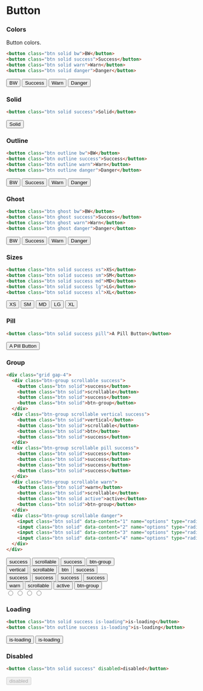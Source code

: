 # Button

### Colors

Button colors.

```html
<button class="btn solid bw">BW</button>
<button class="btn solid success">Success</button>
<button class="btn solid warn">Warn</button>
<button class="btn solid danger">Danger</button>
```

<div className="flex flex-wrap gap-2">
  <button className="btn solid bw">BW</button>
  <button className="btn solid success">Success</button>
  <button className="btn solid warn">Warn</button>
  <button className="btn solid danger">Danger</button>
</div>

### Solid

```html
<button class="btn solid success">Solid</button>
```

<button className="btn solid success">Solid</button>

### Outline

```html
<button class="btn outline bw">BW</button>
<button class="btn outline success">Success</button>
<button class="btn outline warn">Warn</button>
<button class="btn outline danger">Danger</button>
```

<div className="flex flex-wrap gap-2">
  <button className="btn outline bw">BW</button>
  <button className="btn outline success">Success</button>
  <button className="btn outline warn">Warn</button>
  <button className="btn outline danger">Danger</button>
</div>

### Ghost

```html
<button class="btn ghost bw">BW</button>
<button class="btn ghost success">Success</button>
<button class="btn ghost warn">Warn</button>
<button class="btn ghost danger">Danger</button>
```

<div className="flex flex-wrap gap-2">
  <button className="btn ghost bw">BW</button>
  <button className="btn ghost success">Success</button>
  <button className="btn ghost warn">Warn</button>
  <button className="btn ghost danger">Danger</button>
</div>

### Sizes

```html
<button class="btn solid success xs">XS</button>
<button class="btn solid success sm">SM</button>
<button class="btn solid success md">MD</button>
<button class="btn solid success lg">LG</button>
<button class="btn solid success xl">XL</button>
```

<div className="flex gap-2 flex-wrap">
  <button className="btn solid success xs">XS</button>
  <button className="btn solid success sm">SM</button>
  <button className="btn solid success md">MD</button>
  <button className="btn solid success lg">LG</button>
  <button className="btn solid success xl">XL</button>
</div>

### Pill

```html
<button class="btn solid success pill">A Pill Button</button>
```

<button className="btn solid success pill">A Pill Button</button>

### Group

```html
<div class="grid gap-4">
  <div class="btn-group scrollable success">
    <button class="btn solid">success</button>
    <button class="btn solid">scrollable</button>
    <button class="btn solid">success</button>
    <button class="btn solid">btn-group</button>
  </div>
  <div class="btn-group scrollable vertical success">
    <button class="btn solid">vertical</button>
    <button class="btn solid">scrollable</button>
    <button class="btn solid">btn</button>
    <button class="btn solid">success</button>
  </div>
  <div class="btn-group scrollable pill success">
    <button class="btn solid">success</button>
    <button class="btn solid">success</button>
    <button class="btn solid">success</button>
    <button class="btn solid">success</button>
  </div>
  <div class="btn-group scrollable warn">
    <button class="btn solid">warn</button>
    <button class="btn solid">scrollable</button>
    <button class="btn solid active">active</button>
    <button class="btn solid">btn-group</button>
  </div>
  <div class="btn-group scrollable danger">
    <input class="btn solid" data-content="1" name="options" type="radio" />
    <input class="btn solid" data-content="2" name="options" type="radio" />
    <input class="btn solid" data-content="3" name="options" type="radio" />
    <input class="btn solid" data-content="4" name="options" type="radio" />
  </div>
</div>
```

<div className="grid gap-4">
  <div className="btn-group scrollable success">
    <button className="btn solid">success</button>
    <button className="btn solid">scrollable</button>
    <button className="btn solid">success</button>
    <button className="btn solid">btn-group</button>
  </div>
  <div className="btn-group scrollable vertical success">
    <button className="btn solid">vertical</button>
    <button className="btn solid">scrollable</button>
    <button className="btn solid">btn</button>
    <button className="btn solid">success</button>
  </div>
  <div className="btn-group scrollable pill success">
    <button className="btn solid">success</button>
    <button className="btn solid">success</button>
    <button className="btn solid">success</button>
    <button className="btn solid">success</button>
  </div>
  <div className="btn-group scrollable warn">
    <button className="btn solid">warn</button>
    <button className="btn solid">scrollable</button>
    <button className="btn solid active">active</button>
    <button className="btn solid">btn-group</button>
  </div>
  <div className="btn-group scrollable danger">
    <input className="btn solid" data-content="1" name="options" type="radio" />
    <input className="btn solid" data-content="2" name="options" type="radio" />
    <input className="btn solid" data-content="3" name="options" type="radio" />
    <input className="btn solid" data-content="4" name="options" type="radio" />
  </div>
</div>

### Loading

```html
<button class="btn solid success is-loading">is-loading</button>
<button class="btn outline success is-loading">is-loading</button>
```

<button className="btn solid success is-loading">is-loading</button>
<button className="btn outline success is-loading">is-loading</button>

### Disabled

```html
<button class="btn solid success" disabled>disabled</button>
```

<button className="btn solid success" disabled>
  disabled
</button>
